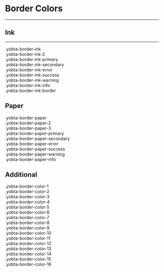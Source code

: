 
<Meta title="MDX/Colors/Border Plugin" />

# Border Colors

---

## Ink

---

<Canvas>
  <Story name="Ink">
    <div className="grid gap-2 dark:text-ink-dark">
      <div className="flex items-center gap-4">
        <div className="yobta-border-ink w-7 h-7 rounded-full border-2" />
        .yobta-border-ink
      </div>
      <div className="flex items-center gap-4">
        <div className="yobta-border-ink-2 w-7 h-7 rounded-full border-2" />
        .yobta-border-ink-2
      </div>
      <div className="flex items-center gap-4">
        <div className="yobta-border-ink-primary w-7 h-7 rounded-full border-2" />
        .yobta-border-ink-primary
      </div>
      <div className="flex items-center gap-4">
        <div className="yobta-border-ink-secondary w-7 h-7 rounded-full border-2" />
        .yobta-border-ink-secondary
      </div>
      <div className="flex items-center gap-4">
        <div className="yobta-border-ink-error w-7 h-7 rounded-full border-2" />
        .yobta-border-ink-error
      </div>
      <div className="flex items-center gap-4">
        <div className="yobta-border-ink-success w-7 h-7 rounded-full border-2" />
        .yobta-border-ink-success
      </div>
      <div className="flex items-center gap-4">
        <div className="yobta-border-ink-warning w-7 h-7 rounded-full border-2" />
        .yobta-border-ink-warning
      </div>
      <div className="flex items-center gap-4">
        <div className="yobta-border-ink-info w-7 h-7 rounded-full border-2" />
        .yobta-border-ink-info
      </div>
      <div className="flex items-center gap-4">
        <div className="yobta-border-ink-border w-7 h-7 rounded-full border-2" />
        .yobta-border-ink-border
      </div>
    </div>
  </Story>
</Canvas>

## Paper

<Canvas>
  <Story name="Paper">
    <div className="grid gap-2 dark:text-ink-dark">
      <div className="flex items-center gap-4">
        <div className="yobta-border-paper w-7 h-7 rounded-full border-2" />
        .yobta-border-paper
      </div>
      <div className="flex items-center gap-4">
        <div className="yobta-border-paper-2 w-7 h-7 rounded-full border-2" />
        .yobta-border-paper-2
      </div>
      <div className="flex items-center gap-4">
        <div className="yobta-border-paper-3 w-7 h-7 rounded-full border-2" />
        .yobta-border-paper-3
      </div>
      <div className="flex items-center gap-4">
        <div className="yobta-border-paper-primary w-7 h-7 rounded-full border-2" />
        .yobta-border-paper-primary
      </div>
      <div className="flex items-center gap-4">
        <div className="yobta-border-paper-secondary w-7 h-7 rounded-full border-2" />
        .yobta-border-paper-secondary
      </div>
      <div className="flex items-center gap-4">
        <div className="yobta-border-paper-error w-7 h-7 rounded-full border-2" />
        .yobta-border-paper-error
      </div>
      <div className="flex items-center gap-4">
        <div className="yobta-border-paper-success w-7 h-7 rounded-full border-2" />
        .yobta-border-paper-success
      </div>
      <div className="flex items-center gap-4">
        <div className="yobta-border-paper-warning w-7 h-7 rounded-full border-2" />
        .yobta-border-paper-warning
      </div>
      <div className="flex items-center gap-4">
        <div className="yobta-border-paper-info w-7 h-7 rounded-full border-2" />
        .yobta-border-paper-info
      </div>
    </div>
  </Story>
</Canvas>

## Additional

<Canvas>
  <Story name="Additional">
    <div className="grid gap-2 dark:text-ink-dark">
      <div className="flex items-center gap-4">
        <div className="yobta-border-color-1 w-7 h-7 rounded-full border-2" />
        .yobta-border-color-1
      </div>
      <div className="flex items-center gap-4">
        <div className="yobta-border-color-2 w-7 h-7 rounded-full border-2" />
        .yobta-border-color-2
      </div>
      <div className="flex items-center gap-4">
        <div className="yobta-border-color-3 w-7 h-7 rounded-full border-2" />
        .yobta-border-color-3
      </div>
      <div className="flex items-center gap-4">
        <div className="yobta-border-color-4 w-7 h-7 rounded-full border-2" />
        .yobta-border-color-4
      </div>
      <div className="flex items-center gap-4">
        <div className="yobta-border-color-5 w-7 h-7 rounded-full border-2" />
        .yobta-border-color-5
      </div>
      <div className="flex items-center gap-4">
        <div className="yobta-border-color-6 w-7 h-7 rounded-full border-2" />
        .yobta-border-color-6
      </div>
      <div className="flex items-center gap-4">
        <div className="yobta-border-color-7 w-7 h-7 rounded-full border-2" />
        .yobta-border-color-7
      </div>
      <div className="flex items-center gap-4">
        <div className="yobta-border-color-8 w-7 h-7 rounded-full border-2" />
        .yobta-border-color-8
      </div>
      <div className="flex items-center gap-4">
        <div className="yobta-border-color-9 w-7 h-7 rounded-full border-2" />
        .yobta-border-color-9
      </div>
      <div className="flex items-center gap-4">
        <div className="yobta-border-color-10 w-7 h-7 rounded-full border-2" />
        .yobta-border-color-10
      </div>
      <div className="flex items-center gap-4">
        <div className="yobta-border-color-11 w-7 h-7 rounded-full border-2" />
        .yobta-border-color-11
      </div>
      <div className="flex items-center gap-4">
        <div className="yobta-border-color-12 w-7 h-7 rounded-full border-2" />
        .yobta-border-color-12
      </div>
      <div className="flex items-center gap-4">
        <div className="yobta-border-color-13 w-7 h-7 rounded-full border-2" />
        .yobta-border-color-13
      </div>
      <div className="flex items-center gap-4">
        <div className="yobta-border-color-14 w-7 h-7 rounded-full border-2" />
        .yobta-border-color-14
      </div>
      <div className="flex items-center gap-4">
        <div className="yobta-border-color-15 w-7 h-7 rounded-full border-2" />
        .yobta-border-color-15
      </div>
      <div className="flex items-center gap-4">
        <div className="yobta-border-color-16 w-7 h-7 rounded-full border-2" />
        .yobta-border-color-16
      </div>
    </div>
  </Story>
</Canvas>
